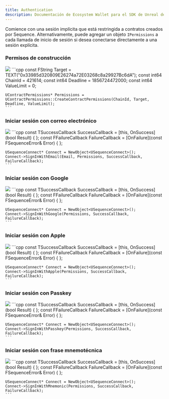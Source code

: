 ```yaml
---
title: Authentication
description: Documentación de Ecosystem Wallet para el SDK de Unreal de Sequence.
---
```


Comience con una sesión implícita que está restringida a contratos creados por Sequence.
Alternativamente, puede agregar un objeto `IPermissions` a cada llamada de inicio de sesión si desea conectarse directamente a una sesión explícita.

### Permisos de construcción

<Tabs>
  <Tab title="Blueprint">
    <Frame>
      <img src="/images/unreal/ecosystem/contract_permissions.png" />
    </Frame>
  </Tab>

  <Tab title="C++">
    ```cpp
    const FString Target = TEXT("0x33985d320809E26274a72E03268c8a29927Bc6dA");
    const int64 ChainId = 421614;
    const int64 Deadline = 1856724472000;
    const int64 ValueLimit = 0;

    UContractPermissions* Permissions = UContractPermissions::CreateContractPermissions(ChainId, Target, Deadline, ValueLimit);
    ```
  </Tab>
</Tabs>

### Iniciar sesión con correo electrónico

<Tabs>
  <Tab title="Blueprint">
    <Frame>
      <img src="/images/unreal/ecosystem/sign_in_email.png" />
    </Frame>
  </Tab>

  <Tab title="C++">
    ```cpp
    const TSuccessCallback<bool> SuccessCallback = [this, OnSuccess](bool Result) { };
    const FFailureCallback FailureCallback = [OnFailure](const FSequenceError& Error) { };

    USequenceConnect* Connect = NewObject<USequenceConnect>();
    Connect->SignInWithEmail(Email, Permissions, SuccessCallback, FailureCallback);
    ```
  </Tab>
</Tabs>

### Iniciar sesión con Google

<Tabs>
  <Tab title="Blueprint">
    <Frame>
      <img src="/images/unreal/ecosystem/sign_in_google.png" />
    </Frame>
  </Tab>

  <Tab title="C++">
    ```cpp
    const TSuccessCallback<bool> SuccessCallback = [this, OnSuccess](bool Result) { };
    const FFailureCallback FailureCallback = [OnFailure](const FSequenceError& Error) { };

    USequenceConnect* Connect = NewObject<USequenceConnect>();
    Connect->SignInWithGoogle(Permissions, SuccessCallback, FailureCallback);
    ```
  </Tab>
</Tabs>

### Iniciar sesión con Apple

<Tabs>
  <Tab title="Blueprint">
    <Frame>
      <img src="/images/unreal/ecosystem/sign_in_apple.png" />
    </Frame>
  </Tab>

  <Tab title="C++">
    ```cpp
    const TSuccessCallback<bool> SuccessCallback = [this, OnSuccess](bool Result) { };
    const FFailureCallback FailureCallback = [OnFailure](const FSequenceError& Error) { };

    USequenceConnect* Connect = NewObject<USequenceConnect>();
    Connect->SignInWithApple(Permissions, SuccessCallback, FailureCallback);
    ```
  </Tab>
</Tabs>

### Iniciar sesión con Passkey

<Tabs>
  <Tab title="Blueprint">
    <Frame>
      <img src="/images/unreal/ecosystem/sign_in_passkey.png" />
    </Frame>
  </Tab>

  <Tab title="C++">
    ```cpp
    const TSuccessCallback<bool> SuccessCallback = [this, OnSuccess](bool Result) { };
    const FFailureCallback FailureCallback = [OnFailure](const FSequenceError& Error) { };

    USequenceConnect* Connect = NewObject<USequenceConnect>();
    Connect->SignInWithPasskey(Permissions, SuccessCallback, FailureCallback);
    ```
  </Tab>
</Tabs>

### Iniciar sesión con frase mnemotécnica

<Tabs>
  <Tab title="Blueprint">
    <Frame>
      <img src="/images/unreal/ecosystem/sign_in_mnemonic.png" />
    </Frame>
  </Tab>

  <Tab title="C++">
    ```cpp
    const TSuccessCallback<bool> SuccessCallback = [this, OnSuccess](bool Result) { };
    const FFailureCallback FailureCallback = [OnFailure](const FSequenceError& Error) { };

    USequenceConnect* Connect = NewObject<USequenceConnect>();
    Connect->SignInWithMnemonic(Permissions, SuccessCallback, FailureCallback);
    ```
  </Tab>
</Tabs>